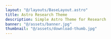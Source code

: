 ```yaml
---
layout: "@/layouts/BaseLayout.astro"
title: Astro Research Theme
description: Simple Astro Theme for Research
banner: "@/assets/banner.jpg"
thumbnail: "@/assets/download-thumb.jpg"
---
```


<Header
  title={frontmatter.title}
  authors={[
    {
      id: "1",
      name: "Adam Allen",
    },
    {
      id: "1",
      name: "Peter fadler",
    },
  ]}
  affiliations={[
    {
      id: "1",
      name: "AREA44",
    },
  ]}
  links={[
    {
      id: "Paper PDF",
      url: "https://raw.githubusercontent.com/AREA44/astro-research-theme/main/public/pdf-sample.pdf",
    },
    {
      id: "Astro Banner",
      url: "https://raw.githubusercontent.com/AREA44/astro-research-theme/main/public/banner.jpg",
    },
    {
      id: "Code release on GitHub",
      url: "https://github.com/AREA44/astro-research-theme",
    },
  ]}
/>